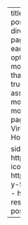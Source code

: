 ---
title: "Project Blog"
listing: 
  contents: posts # all Quarto docs in the `posts` directory will be included on your listing page
  type: grid # or `default` or `table`; each type has its own set of yaml options to include
  sort: 
      - "date-modified desc" # can also sort on more than one field
      - "date desc"
  categories: true # allows you to sort posts by assigned categories
  sort-ui: [date-modified, title]
  fields: [image, date-modified, title, description, date, author]
  page-size: 6
website:
  favicon: Virginia_Tech_seal.svg.png
  image: Horizontal_VT_Full_Color_RGB.png

  sidebar:
    tools:
      - icon: github
        href: https://github.com/Shaokang-Yang
      - icon: linkedin
        href: https://www.linkedin.com/in/shaokang-y-52b633162/
    section: true
    contents:
      - href: index.qmd
        text: Home
      - research.qmd
      - teaching.qmd
      - posts.qmd
---